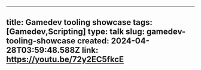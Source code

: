 
---
title: Gamedev tooling showcase
tags: [Gamedev,Scripting]
type: talk
slug: gamedev-tooling-showcase
created: 2024-04-28T03:59:48.588Z
link: https://youtu.be/72y2EC5fkcE
---

